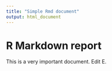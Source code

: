 ```yaml
---
title: "Simple Rmd document"
output: html_document
---
```


# R Markdown report

This is a very important document. Edit E.
